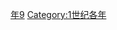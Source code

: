 {{Catnav|頁面分類|历史|歷史時代|年|1世纪各年}}
{{Commons category|99}}

[[Category:90年代|年9]]
[[Category:1世纪各年|Category:1世纪各年]]